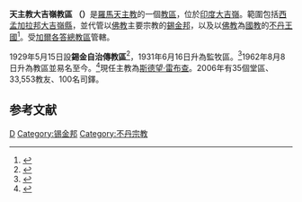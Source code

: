 {{Infobox Roman Catholic diocese
|Roman Catholic Diocese of = 天主教大吉嶺教區
|Latin name of diocese = Dioecesis Darieelingensis
|image = 
|caption = 
|location = [[印度|印度]]
|territory = [[西孟加拉邦|西孟加拉邦]][[大吉嶺縣|大吉嶺縣]]
|population = 33,553
|rite = [[罗马礼|罗马礼]]
|patron = 
|province = [[天主教加爾各答總教區|加爾各答]]
|established = 1929年
|cathedral = 聖母無原罪座堂
|co-cathedral =
|leadership = 主教
|website = 
|pope = 
|metropolitan = 
|ordinary = [[斯德望‧雷布查|斯德望‧雷布查]]
|coadjutor archbishop =
|coadjutor bishop =
|auxiliary =
|emeritus =
}}
'''天主教大吉嶺教區 （{{lang-la|Dioecesis Darieelingensis}}）'''是[[羅馬天主教|羅馬天主教]]的一個[[教區|教區]]，位於[[印度|印度]][[大吉嶺|大吉嶺]]。範圍包括[[西孟加拉邦|西孟加拉邦]][[大吉嶺縣|大吉嶺縣]]，並代管以[[佛教|佛教]]主要宗教的[[錫金邦|錫金邦]]，以及以[[佛教|佛教]]為[[國教|國教]]的[[不丹王國|不丹王國]]<ref name="Bhutan">{{cite journal
|journal=[[宗座公報|宗座公報]]
|publisher=梵蒂岡出版社
|date=1975年
|volume=67
|title=Quo facilius
|page=121
|url=http://www.vatican.va/archive/aas/documents/AAS%2067%20%5B1975%5D%20-%20ocr.pdf
|access-date=2012-03-21
|archive-date=2016-03-03
|archive-url=https://web.archive.org/web/20160303191138/http://www.vatican.va/archive/aas/documents/AAS%2067%20%5B1975%5D%20-%20ocr.pdf
|dead-url=no
}}</ref>。受[[天主教加爾各答總教區|加爾各答總教區]]管轄。

1929年5月15日設'''錫金自治傳教區'''<ref name="SI">{{cite journal
|journal=[[宗座公報|宗座公報]]
|publisher=梵蒂岡出版社
|date=1929年
|volume=21
|title=In longinquis
|page=584
|url=http://www.vatican.va/archive/aas/documents/AAS%2021%20%5B1929%5D%20-%20ocr.pdf
|access-date=2012-03-21
|archive-date=2013-03-03
|archive-url=https://web.archive.org/web/20130303051649/http://www.vatican.va/archive/aas/documents/AAS%2021%20[1929]%20-%20ocr.pdf
|dead-url=no
}}</ref>，1931年6月16日升為監牧區。<ref name="PA">{{cite journal
|journal=[[宗座公報|宗座公報]]
|publisher=梵蒂岡出版社
|date=1931年
|volume=23
|title=Literis apostolicis
|page=400
|url=http://www.vatican.va/archive/aas/documents/AAS%2023%20%5B1931%5D%20-%20ocr.pdf
|access-date=2012-03-21
|archive-date=2010-03-27
|archive-url=https://web.archive.org/web/20100327070924/http://www.vatican.va/archive/aas/documents/AAS%2023%20%5B1931%5D%20-%20ocr.pdf
|dead-url=no
}}</ref>1962年8月8日升為教區並易名至今。<ref name="dio">{{cite journal
|journal=[[宗座公報|宗座公報]]
|publisher=梵蒂岡出版社
|date=1963年
|volume=55
|title=Quem ad modum
|page=830
|url=http://www.vatican.va/archive/aas/documents/AAS%2055%20%5B1963%5D%20-%20ocr.pdf
|access-date=2012-03-21
|archive-date=2010-03-27
|archive-url=https://web.archive.org/web/20100327072014/http://www.vatican.va/archive/aas/documents/AAS%2055%20%5B1963%5D%20-%20ocr.pdf
|dead-url=no
}}</ref>現任主教為[[斯德望‧雷布查|斯德望‧雷布查]]。2006年有35個堂區、33,553教友、100名司鐸。

==参考文献==
<div class="references-small">
<references></references>
</div>

{{印度天主教拉丁禮教區}}
[[Category:印度天主教教區|D]]
[[Category:锡金邦|Category:锡金邦]]
[[Category:不丹宗教|Category:不丹宗教]]